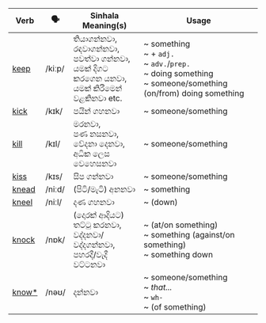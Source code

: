| Verb                                                  | 🗣️     | Sinhala Meaning(s)                                                                                      | Usage                                                                                                                   |
| ----------------------------------------------------- | ------ | ------------------------------------------------------------------------------------------------------- | ----------------------------------------------------------------------------------------------------------------------- |
| <a href="/essential-verbs/k/examples#keep">keep</a>   | /kiːp/ | තියාගන්නවා,<br/>රඳවාගන්නවා,<br/>පවත්වා ගන්නවා,<br/>යමක් දිගට කරගෙන යනවා,<br/>යමක් කිරීමෙන් වළකිනවා etc. | ~ something<br/>~ + `adj.`<br/>~ `adv.`/`prep.`<br/>~ doing something<br/>~ someone/something (on/from) doing something |
| <a href="/essential-verbs/k/examples#kick">kick</a>   | /kɪk/  | පයින් ගහනවා                                                                                             | ~ someone/something                                                                                                     |
| <a href="/essential-verbs/k/examples#kill">kill</a>   | /kɪl/  | මරනවා,<br/>පණ නසනවා,<br/>වේදනා දෙනවා,<br/>අධික ලෙස වෙහෙසනවා                                             | ~ someone/something                                                                                                     |
| <a href="/essential-verbs/k/examples#kiss">kiss</a>   | /kɪs/  | සිප ගන්නවා                                                                                              | ~ someone/something                                                                                                     |
| <a href="/essential-verbs/k/examples#knead">knead</a> | /niːd/ | (පිටි/මැටි) අනනවා                                                                                       | ~ something                                                                                                             |
| <a href="/essential-verbs/k/examples#kneel">kneel</a> | /niːl/ | දණ ගහනවා                                                                                                | ~ (down)                                                                                                                |
| <a href="/essential-verbs/k/examples#knock">knock</a> | /nɒk/  | (දොරක් ආදියට)<br/>තට්ටු කරනවා,<br/>වද්දනවා/වද්දගන්නවා,<br/>පහරදී/වැදී වට්ටනවා                           | ~ (at/on something)<br/>~ something (against/on something)<br/>~ something down                                         |
| <a href="/essential-verbs/k/examples#know">know\*</a> | /nəʊ/  | දන්නවා                                                                                                  | ~ someone/something<br/>~ _that..._<br/>~ `wh-`<br/>~ (of something)                                                    |
